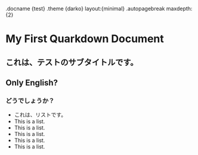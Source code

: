 .docname {test}
.theme {darko} layout:{minimal}
.autopagebreak maxdepth:{2}

# My First Quarkdown Document
## これは、テストのサブタイトルです。
## Only English?
### どうでしょうか？
- これは、リストです。
- This is a list.
- This is a list.
- This is a list.
- This is a list.
- This is a list.